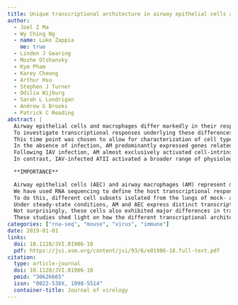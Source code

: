 ```yaml
---
title: Unique transcriptional architecture in airway epithelial cells and macrophages shapes distinct responses following influenza virus infection ex vivo
author:
  - Joel Z Ma
  - Wy Ching Ng
  - name: Luke Zappia
    me: true
  - Linden J Gearing
  - Moshe Olshansky
  - Kym Pham
  - Karey Cheong
  - Arthur Hsu
  - Stephen J Turner
  - Odilia Wijburg
  - Sarah L Londrigan
  - Andrew G Brooks
  - Patrick C Reading
abstract: |
  Airway epithelial cells and macrophages differ markedly in their responses to influenza A virus (IAV) infection.
  To investigate transcriptional responses underlying these differences, purified subsets of type II airway epithelial cells (ATII) and alveolar macrophages (AM) recovered from the lungs of mock- or IAV-infected mice at 9 h postinfection were subjected to RNA sequencing.
  This time point was chosen to allow for characterization of cell types first infected with the virus inoculum, prior to multicycle virus replication and the infiltration of inflammatory cells into the airways.
  In the absence of infection, AM predominantly expressed genes related to immunity, whereas ATII expressed genes consistent with their physiological roles in the lung.
  Following IAV infection, AM almost exclusively activated cell-intrinsic antiviral pathways that were dependent on interferon (IFN) regulatory factor 3/7 (IRF3/7) and/or type I IFN signaling.
  In contrast, IAV-infected ATII activated a broader range of physiological responses, including cell-intrinsic antiviral pathways, which were both independent of and dependent on IRF3/7 and/or type I IFN. These data suggest that transcriptional profiles hardwired during development are a major determinant underlying the different responses of ATII and AM to IAV infection.

  **IMPORTANCE**

  Airway epithelial cells (AEC) and airway macrophages (AM) represent major targets of influenza A virus (IAV) infection in the lung, yet the two cell types respond very differently to IAV infection.
  We have used RNA sequencing to define the host transcriptional responses in each cell type under steady-state conditions as well as following IAV infection.
  To do this, different cell subsets isolated from the lungs of mock- and IAV-infected mice were subjected to RNA sequencing.
  Under steady-state conditions, AM and AEC express distinct transcriptional activities, consistent with distinct physiological roles in the airways.
  Not surprisingly, these cells also exhibited major differences in transcriptional responses following IAV infection.
  These studies shed light on how the different transcriptional architectures of airway cells from two different lineages drive transcriptional responses to IAV infection.
categories: ["rna-seq", "mouse", "virus", "immune"]
date: 2019-01-01
links:
  doi: 10.1128/JVI.01986-18
  pdf: https://jvi.asm.org/content/jvi/93/6/e01986-18.full-text.pdf
citation:
  type: article-journal
  doi: 10.1128/JVI.01986-18
  pmid: "30626665"
  issn: "0022-538X, 1098-5514"
  container-title: Journal of virology
---
```

